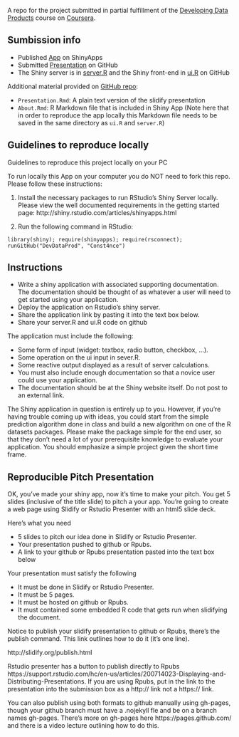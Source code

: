 A repo for the project submitted in partial fulfillment of the [Developing Data Products][2] course on [Coursera][1].

## Sumbission info

* Published [App][3] on ShinyApps
* Submitted [Presentation][4] on GitHub
* The Shiny server is in [server.R][5] and the Shiny front-end in [ui.R][6] on GitHub

Additional material provided on [GitHub repo][7]:

* ```Presentation.Rmd```: A plain text version of the slidify presentation
* ```About.Rmd```: R Markdown file that is included in Shiny App (Note here that in order to reproduce the app locally this Markdown file needs to be saved in the same directory as ```ui.R``` and ```server.R```)

## Guidelines to reproduce locally

Guidelines to reproduce this project locally on your PC

To run locally this App on your computer you do NOT need to fork this repo. Please follow these instructions:

1. Install the necessary packages to run RStudio's Shiny Server locally. Please view the well documented requirements in the getting started page: http://shiny.rstudio.com/articles/shinyapps.html

2. Run the following command in RStudio:

```
library(shiny); require(shinyapps); require(rsconnect);
runGitHub("DevDataProd", "Const4nce")
```

## Instructions

* Write a shiny application with associated supporting documentation. The documentation should be thought of as whatever a user will need to get started using your application. 
* Deploy the application on Rstudio's shiny server.
* Share the application link by pasting it into the text box below.
* Share your server.R and ui.R code on github

The application must include the following:

* Some form of input (widget: textbox, radio button, checkbox, ...).
* Some operation on the ui input in sever.R.
* Some reactive output displayed as a result of server calculations.
* You must also include enough documentation so that a novice user could use your application.  
* The documentation should be at the Shiny website itself. Do not post to an external link.

The Shiny application in question is entirely up to you. However, if you're having trouble coming up with ideas, you could start from the simple prediction algorithm done in class and build a new algorithm on one of the R datasets packages. Please make the package simple for the end user, so that they don't need a lot of your prerequisite knowledge to evaluate your application. You should emphasize a simple project given the short time frame.

## Reproducible Pitch Presentation

OK, you've made your shiny app, now it's time to make your pitch. You get 5 slides (inclusive of the title slide) to pitch a your app. You're going to create a web page using Slidify or Rstudio Presenter with an html5 slide deck.

Here's what you need

* 5 slides to pitch our idea done in Slidify or Rstudio Presenter.
* Your presentation pushed to github or Rpubs.
* A link to your github or Rpubs presentation pasted into the text box below

Your presentation must satisfy the following

* It must be done in Slidify or Rstudio Presenter.
* It must be 5 pages.
* It must be hosted on github or Rpubs.
* It must contained some embedded R code that gets run when slidifying the document.

Notice to publish your slidify presentation to github or Rpubs, there's the publish command. This link outlines how to do it (it's one line).

http://slidify.org/publish.html

Rstudio presenter has a button to publish directly to Rpubs https://support.rstudio.com/hc/en-us/articles/200714023-Displaying-and-Distributing-Presentations. If you are using Rpubs, put in the link to the presentation into the submission box as a http:// link not a https:// link.

You can also publish using both formats to github manually using gh-pages, though your github branch must have a .nojekyll fle and be on a branch names gh-pages. There's more on gh-pages here https://pages.github.com/ and there is a video lecture outlining how to do this.

[1]: www.coursera.org
[2]: https://www.coursera.org/learn/data-products
[3]: https://carcheou.shinyapps.io/Amsterdam_Transportation_App/
[4]: https://Const4nce.github.io/DevDataProd/presentation.html
[5]: https://github.com/Const4nce/DevDataProd/blob/master/server.R
[6]: https://github.com/Const4nce/DevDataProd/blob/master/ui.R
[7]: https://github.com/Const4nce/DevDataProd
